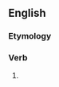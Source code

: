==English==

===Etymology===
{{suffix|portray|ing|lang=en}}

===Verb===
{{head|en|present participle}}

# {{present participle of|portray|lang=en|nocat=1}}